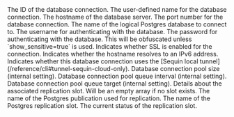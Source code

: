 <ResponseField name="id" type="string (uuid)">
  The ID of the database connection.
</ResponseField>
<ResponseField name="name" type="string">
  The user-defined name for the database connection.
</ResponseField>
<ResponseField name="hostname" type="string">
  The hostname of the database server.
</ResponseField>
<ResponseField name="port" type="integer">
  The port number for the database connection.
</ResponseField>
<ResponseField name="database" type="string">
  The name of the logical Postgres database to connect to.
</ResponseField>
<ResponseField name="username" type="string">
  The username for authenticating with the database.
</ResponseField>
<ResponseField name="password" type="string">
  The password for authenticating with the database. This will be obfuscated unless `show_sensitive=true` is used.
</ResponseField>
<ResponseField name="ssl" type="boolean">
  Indicates whether SSL is enabled for the connection.
</ResponseField>
<ResponseField name="ipv6" type="boolean">
  Indicates whether the hostname resolves to an IPv6 address.
</ResponseField>
<ResponseField name="use_local_tunnel" type="boolean">
  Indicates whether this database connection uses the [Sequin local tunnel](/reference/cli#tunnel-sequin-cloud-only).
</ResponseField>
<ResponseField name="pool_size" type="integer">
  Database connection pool size (internal setting).
</ResponseField>
 <ResponseField name="queue_interval" type="integer">
  Database connection pool queue interval (internal setting).
</ResponseField>
<ResponseField name="queue_target" type="integer">
  Database connection pool queue target (internal setting).
</ResponseField>
<ResponseField name="replication_slots" type="array">
  Details about the associated replication slot. Will be an empty array if no slot exists.
  <Expandable title="properties" defaultOpen={true}>
    <ResponseField name="publication_name" type="string">
      The name of the Postgres publication used for replication.
    </ResponseField>
    <ResponseField name="slot_name" type="string">
      The name of the Postgres replication slot.
    </ResponseField>
    <ResponseField name="status" type="string (enum: active | disabled)">
      The current status of the replication slot.
    </ResponseField>
  </Expandable>
</ResponseField> 